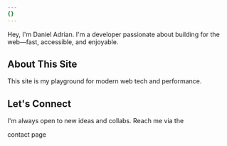 ```yaml
---
{}
---
```

<CldImage src="https://res.cloudinary.com/dellp9a4z/image/upload/v1755178690/1.jpg" alt="A portrait of Daniel Adrian" width={1600} height={900} sizes="(max-width: 768px) 100vw, 50vw" class="mb-8 aspect-video w-full rounded-xl object-cover shadow-lg" />

Hey, I'm Daniel Adrian. I'm a developer passionate about building for the web—fast, accessible, and enjoyable.

## About This Site

This site is my playground for modern web tech and performance.

## Let's Connect

I'm always open to new ideas and collabs. Reach me via the

<Link href="/contact" variant="hover-reveal" class="!text-base">
  contact page
</Link>
